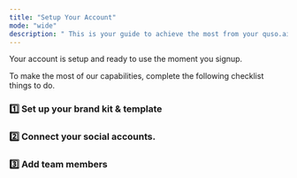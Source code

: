 ```yaml
---
title: "Setup Your Account"
mode: "wide"
description: " This is your guide to achieve the most from your quso.ai account"
---
```


Your account is setup and ready to use the moment you signup.

To make the most of our capabilities, complete the following checklist things to do.

### 1️⃣ Set up your brand kit & template

### 2️⃣ Connect your social accounts.

### 3️⃣ Add team members

<CardGroup cols={2}>
  <Card title="Add Your Brand Kit & Template" icon="sparkles" href="brand-kit-templates.mdx">
    
  </Card>
  <Card title="Connect Social Accounts" icon="sparkles">
    
  </Card>
  <Card title="Add Team Members" icon="sparkles">
    
  </Card>
</CardGroup>